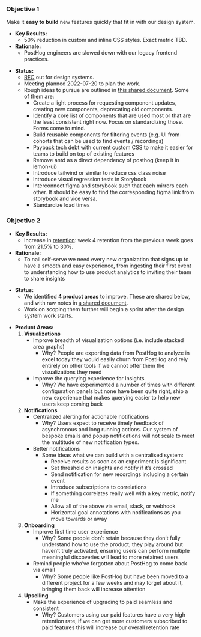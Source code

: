 ### Objective 1

Make it **easy to build** new features quickly that fit in with our design system.

* **Key Results:**
  * 50% reduction in custom and inline CSS styles. Exact metric TBD.
* **Rationale:**
  * PostHog engineers are slowed down with our legacy frontend practices.

<HideFromJobPosting>

* **Status:**
  * [RFC](https://github.com/PostHog/meta/pull/58) out for design systems.
  * Meeting planned 2022-07-20 to plan the work.
  * Rough ideas to pursue are outlined in [this shared document](https://docs.google.com/document/d/12vqTSOgkj5bxAH6tx67uWrYrPfvn7xVzmzCQnbT9pwY). Some of them are:
    * Create a light process for requesting component updates, creating new components, deprecating old components.
    * Identify a core list of components that are used most or that are the least consistent right now. Focus on standardizing those. Forms come to mind.
    * Build reusable components for filtering events (e.g. UI from cohorts that can be used to find events / recordings)
    * Payback tech debt with current custom CSS to make it easier for teams to build on top of existing features
    * Remove antd as a direct dependency of posthog (keep it in lemon-ui)
    * Introduce tailwind or similar to reduce css class noise
    * Introduce visual regression tests in Storybook
    * Interconnect figma and storybook such that each mirrors each other. It should be easy to find the corresponding figma link from storybook and vice versa.
    * Standardize load times

</HideFromJobPosting>

### Objective 2

* **Key Results:**
  * Increase in [retention](https://app.posthog.com/insights/bj3-djOy): week 4 retention from the previous week goes from 21.5% to 30%.
* **Rationale:**
  * To nail self-serve we need every new organization that signs up to have a smooth and easy experience, from ingesting their first event to understanding how to use product analytics to inviting their team to share insights

<HideFromJobPosting>

* **Status:**
  * We identified __4 product areas__ to improve. These are shared below, and with raw notes in [a shared document](https://docs.google.com/document/d/12vqTSOgkj5bxAH6tx67uWrYrPfvn7xVzmzCQnbT9pwY).
  * Work on scoping them further will begin a sprint after the design system work starts.

</HideFromJobPosting>

<HideFromJobPosting>

* **Product Areas:**
    1. **Visualizations**
       * Improve breadth of visualization options (i.e. include stacked area graphs)
         * Why? People are exporting data from PostHog to analyze in excel today they would easily churn from PostHog and rely entirely on other tools if we cannot offer them the visualizations they need 
       * Improve the querying experience for Insights 
         * Why? We have experimented a number of times with different configuration panels but none have been quite right, ship a new experience that makes querying easier to help new users keep coming back
    2. **Notifications**
        * Centralized alerting for actionable notifications 
          * Why? Users expect to receive timely feedback of asynchronous and long running actions. Our system of bespoke emails and popup notifications will not scale to meet the multitude of new notification types. 
        * Better notifications
          * Some ideas what we can build with a centralised system:
            * Receive results as soon as an experiment is significant 
            * Set threshold on insights and notify if it’s crossed 
            * Send notification for new recordings including a certain event 
            * Introduce subscriptions to correlations 
            * If something correlates really well with a key metric, notify me 
            * Allow all of the above via email, slack, or webhook 
            * Horizontal goal annotations with notifications as you move towards or away
    3. **Onboarding**
        * Improve first time user experience 
          * Why? Some people don’t retain because they don’t fully understand how to use the product, they play around but haven’t truly activated, ensuring users can perform multiple meaningful discoveries will lead to more retained users 
        * Remind people who’ve forgotten about PostHog to come back via email 
          * Why? Some people like PostHog but have been moved to a different project for a few weeks and may forget about it, bringing them back will increase attention
    4. **Upselling**
        * Make the experience of upgrading to paid seamless and consistent 
          * Why? Customers using our paid features have a very high retention rate, if we can get more customers subscribed to paid features this will increase our overall retention rate

</HideFromJobPosting>